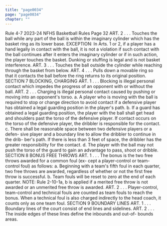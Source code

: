 ```yaml
---
title: "page0034"
page: "page0034"
chapter: ""
---
```


Rule 4-7 2023-24 NFHS Basketball Rules Page 32 ART. 2 . . . Touches the ball while any part of the ball is within the imaginary cylinder which has the basket ring as its lower base. EXCEPTION: In Arts. 1 or 2, if a player has a hand legally in contact with the ball, it is not a violation if such contact with the ball continues after it enters the imaginary cylinder or if in such action, the player touches the basket. Dunking or stuffing is legal and is not basket interference. ART. 3 . . . Touches the ball outside the cylinder while reaching through the basket from below. ART. 4 . . . Pulls down a movable ring so that it contacts the ball before the ring returns to its original position. SECTION 7 BLOCKING, CHARGING ART. 1 . . . Blocking is illegal personal contact which impedes the progress of an opponent with or without the ball. ART. 2 . . . Charging is illegal personal contact caused by pushing or moving into an opponent's torso. a. A player who is moving with the ball is required to stop or change direction to avoid contact if a defensive player has obtained a legal guarding position in the player's path. b. If a guard has obtained a legal guarding position, the player with the ball shall get head and shoulders past the torso of the defensive player. If contact occurs on the torso of the defensive player, the dribbler is responsible for the contact. c. There shall be reasonable space between two defensive players or a defen- sive player and a boundary line to allow the dribbler to continue in the drib- ber's path. If there is less than 3 feet of space, the dribbler has the greater responsibility for the contact. d. The player with the ball may not push the torso of the guard to gain an advantage to pass, shoot or dribble. SECTION 8 BONUS FREE THROWS ART. 1 . . . The bonus is the two free throws awarded for a common foul (ex- cept a player-control or team-control foul) as follows: a. Beginning with a team's fifth foul in each quarter, two free throws are awarded, regardless of whether or not the first free throw is successful. b. Team fouls will be reset to zero at the end of each quarter. NOTE: Rule 2-10-1a, b is applied if a merited free throw is not awarded or an unmerited free throw is awarded. ART. 2 . . . Player-control, team-control and technical fouls are counted as team fouls to reach the bonus. When a technical foul is also charged indirectly to the head coach, it counts only as one team foul. SECTION 9 BOUNDARY LINES ART. 1 . . . Boundary lines of the court consist of end lines and sidelines. ART. 2 . . . The inside edges of these lines define the inbounds and out-of- bounds areas.
